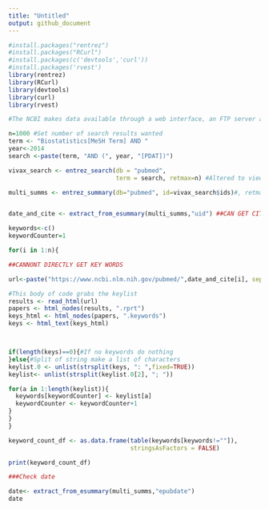 ```yaml
---
title: "Untitled"
output: github_document
---
```


```r
#install.packages("rentrez")
#install.packages("RCurl")
#install.packages(c('devtools','curl'))
#install.packages('rvest')
library(rentrez)
library(RCurl)
library(devtools)
library(curl)
library(rvest)

#The NCBI makes data available through a web interface, an FTP server and through a REST API called the Entrez Utilities, this package should allow us to access it.  Some other jazz changed since Adam taught this last so I had to install and load the other packages you see as well.
```



```r

n=1000 #Set number of search results wanted
term <- "Biostatistics[MeSH Term] AND "
year<-2014
search <-paste(term, "AND (", year, "[PDAT])")

vivax_search <- entrez_search(db = "pubmed",
                              term = search, retmax=n) #Altered to view biostats

multi_summs <- entrez_summary(db="pubmed", id=vivax_search$ids)#, retmax=n)


date_and_cite <- extract_from_esummary(multi_summs,"uid") ##CAN GET CITATIONS

keywords<-c()
keywordCounter=1

for(i in 1:n){

##CANNONT DIRECTLY GET KEY WORDS

url<-paste("https://www.ncbi.nlm.nih.gov/pubmed/",date_and_cite[i], sep="" )

#This body of code grabs the keylist
results <- read_html(url)
papers <- html_nodes(results, ".rprt")
keys_html <- html_nodes(papers, ".keywords")
keys <- html_text(keys_html)



if(length(keys)==0){#If no keywords do nothing
}else{#Split of string make a list of characters
keylist.0 <- unlist(strsplit(keys, ": ",fixed=TRUE))
keylist<- unlist(strsplit(keylist.0[2], "; "))

for(a in 1:length(keylist)){
  keywords[keywordCounter] <- keylist[a]
  keywordCounter <- keywordCounter+1
}
}
}

keyword_count_df <- as.data.frame(table(keywords[keywords!=""]), 
                                  stringsAsFactors = FALSE)

print(keyword_count_df)

###Check date

date<- extract_from_esummary(multi_summs,"epubdate") 
date



```
